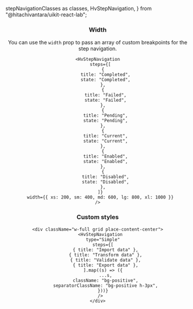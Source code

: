   stepNavigationClasses as classes,
  HvStepNavigation,
} from "@hitachivantara/uikit-react-lab";


<Header
  params={{ name: "StepNavigation", packageName: "lab", classes }}
  Component={HvStepNavigation}
  componentName="HvStepNavigation"
  controls={{
    type: { defaultValue: "Default" },
    stepSize: { defaultValue: "sm" },
    showTitles: { defaultValue: true },
  }}
  componentProps={{
    steps: [
      { title: "Completed", state: "Completed" },
      { title: "Failed", state: "Failed" },
      { title: "Pending", state: "Pending" },
    ],
  }}
/>

### Width

You can use the `width` prop to pass an array of custom breakpoints for the step navigation.

```tsx live
<HvStepNavigation
  steps={[
    {
      title: "Completed",
      state: "Completed",
    },
    {
      title: "Failed",
      state: "Failed",
    },
    {
      title: "Pending",
      state: "Pending",
    },
    {
      title: "Current",
      state: "Current",
    },
    {
      title: "Enabled",
      state: "Enabled",
    },
    {
      title: "Disabled",
      state: "Disabled",
    },
  ]}
  width={{ xs: 200, sm: 400, md: 600, lg: 800, xl: 1000 }}
/>
```

### Custom styles

```tsx live
<div className="w-full grid place-content-center">
  <HvStepNavigation
    type="Simple"
    steps={[
      { title: "Import data" },
      { title: "Transform data" },
      { title: "Validate data" },
      { title: "Export data" },
    ].map((s) => ({
      ...s,
      className: "bg-positive",
      separatorClassName: "bg-positive h-3px",
    }))}
  />
</div>
```
